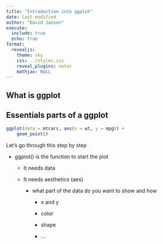 ```yaml
---
title: "Introduction into ggplot"
date: last-modified
author: "David Jansen"
execute:
  include: true
  echo: true
format:
  revealjs: 
    theme: sky
    css: ../styles.css
    reveal_plugins: notes
    mathjax: NULL
---
```


## What is ggplot

## Essentials parts of a ggplot

```r
ggplot(data = mtcars, aes(x = wt, y = mpg)) +
	geom_point()
```

Let's go through this step by step

-   ggplot() is the function to start the plot

    -   It needs data

    -   It needs aesthetics (aes)

        -   what part of the data do you want to show and how

            -   x and y

            -   color

            -   shape

            -   ...
